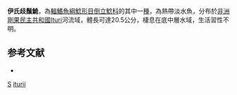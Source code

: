 {{Speciesbox 
| taxon = Synodontis iturii
| authority = [[Steindachner|Steindachner]], 1911
| status = NE
| status_system= IUCN3.1
| synonyms = *''Synodontis melanostictus iturii'', Steindachner, 1911
*''Synodontis ituriensis'', Boulenger, 1920
}}

'''伊氏歧鬚鮠'''，為[[輻鰭魚綱|輻鰭魚綱]][[鯰形目|鯰形目]][[倒立鯰科|倒立鯰科]]的其中一[[種|種]]，為熱帶淡水魚，分布於[[非洲|非洲]][[剛果民主共和國|剛果民主共和國]]Ituri河流域，體長可達20.5公分，棲息在底中層水域，生活習性不明。

==参考文献==
*{{FishBase_species|genus=Synodontis|species=iturii|year=2015|month=5}}

{{Taxonbar}}

[[Category:1911年描述的鱼类|S]]
[[Category:歧鬚鮠屬|iturii]]